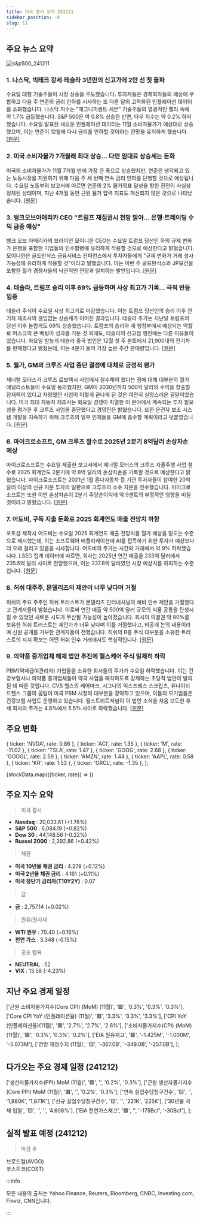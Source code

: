 ```yaml
---
title: 미국 증시 요약 241211
sidebar_position: -8
slug: 11
---
```


## 주요 뉴스 요약

![s&p500_241211](/map/241211.png)

### 1. **나스닥, 빅테크 강세·테슬라 3년만의 신고가에 2만 선 첫 돌파**

수요일 대형 기술주들이 시장 상승을 주도했습니다. 투자자들은 경제학자들의 예상에 부합하고 다음 주 연준의 금리 인하를 시사하는 또 다른 달의 고착화된 인플레이션 데이터를 소화했습니다. 나스닥 지수는 "매그니피센트 세븐" 기술주들의 열광적인 랠리 속에 약 1.7% 급등했습니다. S&P 500은 약 0.8% 상승한 반면, 다우 지수는 약 0.2% 하락했습니다. 수요일 발표된 새로운 인플레이션 데이터는 11월 소비자물가가 예상대로 상승했으며, 이는 연준이 12월에 다시 금리를 인하할 것이라는 전망을 유지하게 했습니다. [[원문]](https://finance.yahoo.com/news/live/stock-market-today-nasdaq-tops-20000-for-first-time-as-big-tech-surges-tesla-hits-first-record-in-3-years-210654737.html)

### 2. **미국 소비자물가 7개월래 최대 상승... 다만 임대료 상승세는 둔화**

미국의 소비자물가가 11월 7개월 만에 가장 큰 폭으로 상승했지만, 연준은 냉각되고 있는 노동시장을 지원하기 위해 다음 주 세 번째 연속 금리 인하를 단행할 것으로 예상됩니다. 수요일 노동부의 보고서에 따르면 연준의 2% 물가목표 달성을 향한 진전이 사실상 정체된 상태이며, 지난 4개월 동안 근원 물가 압력 지표도 개선되지 않은 것으로 나타났습니다. [[원문]](https://www.reuters.com/markets/us/us-consumer-prices-post-largest-gain-seven-months-november-2024-12-11/)

### 3. **뱅크오브아메리카 CEO "트럼프 재집권시 전망 밝아... 은행·트레이딩 수익 급증 예상"**

뱅크 오브 아메리카의 브라이언 모이니한 CEO는 수요일 트럼프 당선인 하의 규제 변화가 은행을 포함한 기업들의 인수합병에 유리하게 작용할 것으로 예상한다고 밝혔습니다. 모이니한은 골드만삭스 금융서비스 컨퍼런스에서 투자자들에게 "규제 변화가 거래 성사 가능성에 유리하게 작용할 것"이라고 말했습니다. 이는 이번 주 골드만삭스와 JP모건을 포함한 월가 경쟁사들의 낙관적인 전망과 일치하는 발언입니다. [[원문]](https://www.reuters.com/business/finance/bofa-ceo-says-business-outlook-is-brighter-under-trump-expects-surge-banking-2024-12-11/)

### 4. **테슬라, 트럼프 승리 이후 69% 급등하며 사상 최고가 기록... 극적 반등 입증**

테슬라 주식이 수요일 사상 최고가로 마감했습니다. 이는 트럼프 당선인의 승리 이후 전기차 제조사의 끊임없는 상승세가 이어진 결과입니다. 테슬라 주가는 지난달 트럼프의 당선 이후 놀랍게도 69% 상승했습니다. 트럼프의 승리와 새 행정부에서 예상되는 역할로 머스크의 큰 베팅이 성과를 거둔 것 외에도, 테슬라의 신고점 행진에는 다른 이유들이 있습니다. 화요일 밤늦게 테슬라 중국 법인은 12월 첫 주 본토에서 21,900대의 전기차를 판매했다고 밝혔는데, 이는 4분기 들어 가장 높은 주간 판매량입니다. [[원문]](https://finance.yahoo.com/news/tesla-stock-closes-at-all-time-high-as-69-surge-since-trumps-win-cements-dramatic-turnaround-211555458.html)

### 5. **월가, GM의 크루즈 사업 중단 결정에 대체로 긍정적 평가**

제너럴 모터스가 크루즈 로보택시 사업에서 철수해야 했다는 점에 대해 대부분의 월가 애널리스트들이 수요일 동의했지만, GM이 2030년까지 500억 달러의 수익을 창출할 잠재력이 있다고 자랑했던 사업이 이렇게 끝나게 된 것은 여전히 실망스러운 결말이었습니다. 미국 최대 자동차 제조사는 화요일 경쟁이 치열한 이 분야에서 계속되는 투자 필요성을 평가한 후 크루즈 사업을 중단했다고 경영진은 밝혔습니다. 또한 운전자 보조 시스템 개발을 지속하기 위해 크루즈의 일부 인재들을 GM에 흡수할 계획이라고 덧붙였습니다. [[원문]](https://www.reuters.com/business/autos-transportation/wall-street-mostly-upbeat-gms-decision-pull-plug-cruise-2024-12-11/)

### 6. **마이크로소프트, GM 크루즈 철수로 2025년 2분기 8억달러 손상차손 예상**

마이크로소프트는 수요일 제출한 보고서에서 제너럴 모터스의 크루즈 자율주행 사업 철수로 2025 회계연도 2분기에 약 8억 달러의 손상차손을 기록할 것으로 예상한다고 밝혔습니다. 마이크로소프트는 2021년 1월 혼다자동차 등 기관 투자자들이 참여한 20억 달러 이상의 신규 지분 투자의 일환으로 크루즈의 소수 지분을 인수했습니다. 마이크로소프트는 또한 이번 손상차손이 2분기 주당순이익에 약 9센트의 부정적인 영향을 미칠 것이라고 밝혔습니다. [[원문]](https://www.reuters.com/technology/microsoft-expects-800-million-impairment-charge-q2-2025-over-general-motors-2024-12-11/)

### 7. **어도비, 구독 지출 둔화로 2025 회계연도 매출 전망치 하향**

포토샵 제작사 어도비는 수요일 2025 회계연도 매출 전망치를 월가 예상을 밑도는 수준으로 제시했는데, 이는 소프트웨어 애플리케이션에 AI를 접목하기 위한 투자가 예상보다 더 오래 걸리고 있음을 시사합니다. 어도비의 주가는 시간외 거래에서 약 9% 하락했습니다. LSEG 집계 데이터에 따르면, 회사는 2025년 연간 매출을 233억 달러에서 235.5억 달러 사이로 전망했으며, 이는 237.8억 달러였던 시장 예상치를 하회하는 수준입니다. [[원문]](https://www.reuters.com/technology/adobe-forecasts-annual-revenue-below-estimates-2024-12-11/)

### 8. **허쉬 대주주, 몬델리즈의 제안이 너무 낮다며 거절**

허쉬의 주요 주주인 허쉬 트러스트가 몬델리즈 인터내셔널의 예비 인수 제안을 거절했다고 관계자들이 밝혔습니다. 이로써 연간 매출 약 500억 달러 규모의 식품 공룡을 탄생시킬 수 있었던 새로운 시도가 무산될 가능성이 높아졌습니다. 회사의 의결권 약 80%를 보유한 허쉬 트러스트는 제안가가 너무 낮다며 이를 거절했다고, 비공개 논의 내용이라며 신원 공개를 거부한 관계자들이 전했습니다. 허쉬의 B종 주식 대부분을 소유한 트러스트의 지지 확보는 어떤 허쉬 인수 거래에서도 핵심적입니다. [[원문]](https://www.bloomberg.com/news/articles/2024-12-11/hershey-s-main-owner-said-to-reject-mondelez-s-offer-as-too-low)

### 9. **의약품 중개업체 해체 법안 추진에 헬스케어 주식 일제히 하락**

PBM(약제급여관리자) 기업들을 소유한 회사들의 주가가 수요일 하락했습니다. 이는 건강보험사나 의약품 중개업체들이 약국 사업을 매각하도록 강제하는 초당적 법안이 발의된 데 따른 것입니다. CVS 헬스의 케어마크, 시그나의 익스프레스 스크립츠, 유나이티드헬스 그룹의 옵텀이 미국 PBM 시장의 대부분을 장악하고 있으며, 이들의 모기업들은 건강보험 사업도 운영하고 있습니다. 월스트리트저널이 이 법안 소식을 처음 보도한 후 세 회사의 주가는 4.8%에서 5.5% 사이로 하락했습니다. [[원문]](https://www.reuters.com/business/healthcare-pharmaceuticals/health-insurer-stocks-fall-wsj-says-lawmakers-set-break-up-pharmacy-benefit-2024-12-11/)

## 주요 변화

  { ticker: 'NVDA', rate: 0.86 },
  { ticker: 'ACI', rate: 1.35 },
  { ticker: 'M', rate: -11.02 },
  { ticker: 'TSLA', rate: 1.47 },
  { ticker: 'GOOG', rate: 2.68 },
  { ticker: 'GOOGL', rate: 2.59 },
  { ticker: 'AMZN', rate: 1.44 },
  { ticker: 'AAPL', rate: 0.58 },
  { ticker: 'KR', rate: 1.53 },
  { ticker: 'ORCL', rate: -1.35 },
];

{stockData.map(({ticker, rate}) => <StockCardMini key={ticker} ticker={ticker} rate={rate}></StockCardMini>)}

## 주요 지수 요약

> 미국 증시

- **Nasdaq** : 20,033.61 (+1.76%)
- **S&P 500** : 6,084.19 (+0.82%)
- **Dow 30** : 44,148.56 (-0.22%)
- **Russel 2000** : 2,392.86 (+0.42%)

> 채권

- **미국 10년물 채권 금리** : 4.279 (+0.12%)
- **미국 2년물 채권 금리** : 4.161 (+0.11%)
- **미국 장단기 금리차(T10Y2Y)** : 0.07

> 금

- **금** : 2,757.14 (+0.02%)

> 원유/원자재

- **WTI 원유** : 70.40 (+0.16%)
- **천연 가스** : 3.348 (-0.15%)

> 공포 탐욕

- **NEUTRAL** : 52
- **VIX** : 13.58 (-4.23%)

## 지난 주요 경제 일정

  ['근원 소비자물가지수(Core CPI) (MoM) (11월)', '🟥', '0.3%', '0.3%', '0.3%'],
  ['Core CPI YoY (인플레이션율) (11월)', '🟥', '3.3%', '3.3%', '3.3%'],
  ['CPI YoY (인플레이션율)(11월)', '🟥', '2.7%', '2.7%', '2.6%'],
  ['소비자물가지수(CPI) (MoM) (11월)', '🟥', '0.3%', '0.3%', '0.2%'],
  ['EIA 원유재고', '🟥', '-1.425M', '-1.000M', '-5.073M'],
  ['연방 재정수지 (11월)', '🟨', '-367.0B', '-349.0B', '-257.0B'],
];

<EconomicCalendar data={eventsData} />

## 다가오는 주요 경제 일정 (241212)

  ['생산자물가지수(PPI) MoM (11월)', '🟥', '', '0.2%', '0.3%'],
  ['근원 생산자물가지수(Core PPI) MoM (11월)', '🟥', '', '0.2%', '0.3%'],
  ['연속 실업수당청구건수', '🟨', '', '1,880K', '1,871K'],
  ['신규 실업수당청구건수', '🟨', '', '221K', '225K'],
  ['30년물 국채 입찰', '🟨', '', '', '4.608%'],
  ['EIA 천연가스재고', '🟩', '', '-175Bcf', '-30Bcf'],
];

<EconomicCalendar data={nextEventsData} />

## 실적 발표 예정 (241212)

> 마감 후

브로드컴(AVGO)  
코스트코(COST)

:::info

모든 내용의 출처는 Yahoo Finance, Reuters, Bloomberg, CNBC, Investing.com, Finviz, CNN입니다.

:::
